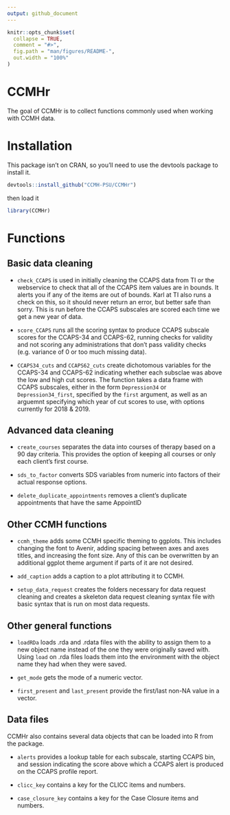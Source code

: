 ```yaml
---
output: github_document
---
```


<!-- README.md is generated from README.Rmd. Please edit that file -->

```r
knitr::opts_chunk$set(
  collapse = TRUE,
  comment = "#>",
  fig.path = "man/figures/README-",
  out.width = "100%"
)
```
# CCMHr

The goal of CCMHr is to collect functions commonly used when working with CCMH data.

# Installation

This package isn't on CRAN, so you'll need to use the devtools package to install it.

```r
devtools::install_github("CCMH-PSU/CCMHr")
```

then load it  

```r
library(CCMHr)
```

# Functions

## Basic data cleaning
- `check_CCAPS` is used in initially cleaning the CCAPS data from TI or the webservice to check that all of the CCAPS item values are in bounds. It alerts you if any of the items are out of bounds. Karl at TI also runs a check on this, so it should never return an error, but better safe than sorry. This is run before the CCAPS subscales are scored each time we get a new year of data.  

- `score_CCAPS` runs all the scoring syntax to produce CCAPS subscale scores for the CCAPS-34 and CCAPS-62, running checks for validity and not scoring any administrations that don't pass validity checks (e.g. variance of 0 or too much missing data).  

- `CCAPS34_cuts` and `CCAPS62_cuts` create dichotomous variables for the CCAPS-34 and CCAPS-62 indicating whether each subsclae was above the low and high cut scores. The function takes a data frame with CCAPS subscales, either in the form `Depression34` or `Depression34_first`, specified by the `first` argument, as well as an arguemnt specifying which year of cut scores to use, with options currently for 2018 & 2019.  

<!-- `check_column_classes` -->

## Advanced data cleaning
- `create_courses` separates the data into courses of therapy based on a 90 day criteria. This provides the option of keeping all courses or only each client's first course.  

- `sds_to_factor` converts SDS variables from numeric into factors of their actual response options.  

- `delete_duplicate_appointments` removes a client's duplicate appointments that have the same AppointID    

## Other CCMH functions

- `ccmh_theme` adds some CCMH specific theming to ggplots. This includes changing the font to Avenir, adding spacing between axes and axes titles, and increasing the font size. Any of this can be overwritten by an additional ggplot theme argument if parts of it are not desired.  

- `add_caption` adds a caption to a plot attributing it to CCMH.  

- `setup_data_request` creates the folders necessary for data request cleaning and creates a skeleton data request cleaning syntax file with basic syntax that is run on most data requests.  

## Other general functions
- `loadRDa` loads .rda and .rdata files with the ability to assign them to a new object name instead of the one they were originally saved with. Using `load` on .rda files loads them into the environment with the object name they had when they were saved.  

- `get_mode` gets the mode of a numeric vector. 

- `first_present` and `last_present` provide the first/last non-NA value in a vector.  

## Data files
CCMHr also contains several data objects that can be loaded into R from the package. 

- `alerts` provides a lookup table for each subscale, starting CCAPS bin, and session indicating the score above which a CCAPS alert is produced on the CCAPS profile report. 

- `clicc_key` contains a key for the CLICC items and numbers.

- `case_closure_key` contains a key for the Case Closure items and numbers.
